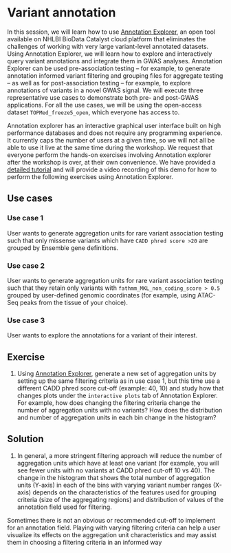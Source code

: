 # Variant annotation

In this session, we will learn how to use [Annotation Explorer](https://platform.sb.biodatacatalyst.nhlbi.nih.gov/u/biodatacatalyst/annotation-explorer/), an open tool available on NHLBI BioData Catalyst cloud platform that eliminates the challenges of working with very large variant-level annotated datasets. Using Annotation Explorer, we will learn how to explore and interactively query variant annotations and integrate them in GWAS analyses. Annotation Explorer can be used pre-association testing -- for example, to generate annotation informed variant filtering and grouping files for aggregate testing -- as well as for post-association testing -- for example, to explore annotations of variants in a novel GWAS signal. We will execute three representative use cases to demonstrate both pre- and post-GWAS applications. For all the use cases, we will be using the open-access dataset `TOPMed_freeze5_open`, which everyone has access to.

Annotation explorer has an interactive graphical user interface built on high performance databases and does not require any programming experience. It currently caps the number of users at a given time, so we will not all be able to use it live at the same time during the workshop. We request that everyone perform the hands-on exercises involving Annotation explorer after the workshop is over, at their own convenience. We have provided a [detailed tutorial]( https://docs.google.com/document/d/1_yXemTTYnBzL6Dv4fngojE0T5CAH3Z-CSxj1X5Qq8kI/edit?usp=sharing) and will provide a video recording of this demo for how to perform the following exercises using Annotation Explorer. 

## Use cases 

### Use case 1 

User wants to generate aggregation units for rare variant association testing such that only missense variants which have `CADD phred score >20` are grouped by Ensemble gene definitions.

### Use case 2 

User wants to generate aggregation units for rare variant association testing such that they retain only variants with `fathmm_MKL_non_coding_score > 0.5` grouped by user-defined genomic coordinates (for example, using ATAC-Seq peaks from the tissue of your choice).

### Use case 3

User wants to explore the annotations for a variant of their interest.

## Exercise

1. Using [Annotation Explorer](https://platform.sb.biodatacatalyst.nhlbi.nih.gov/u/biodatacatalyst/annotation-explorer/), generate a new set of aggregation units by setting up the same filtering criteria as in use case 1, but this time use a different CADD phred score cut-off (example: 40, 10) and study how that changes plots under the `interactive plots` tab of Annotation Explorer. For example, how does changing the filtering criteria change the number of aggregation units with no variants? How does the distribution and number of aggregation units in each bin change in the histogram?

## Solution

1. In general, a more stringent filtering approach will reduce the number of aggregation units which have at least one variant (for example, you will see fewer units with no variants at CADD phred cut-off 10 vs 40). The change in the histogram that shows the total number of aggregation units (Y-axis) in each of the bins with varying variant number ranges (X-axis) depends on the characteristics of the features used for grouping criteria (size of the aggregating regions) and distribution of values of the annotation field used for filtering. 

Sometimes there is not an obvious or recommended cut-off to implement for an annotation field. Playing with varying filtering criteria can help a user visualize its effects on the aggregation unit characteristics and may assist them in choosing a filtering criteria in an informed way

